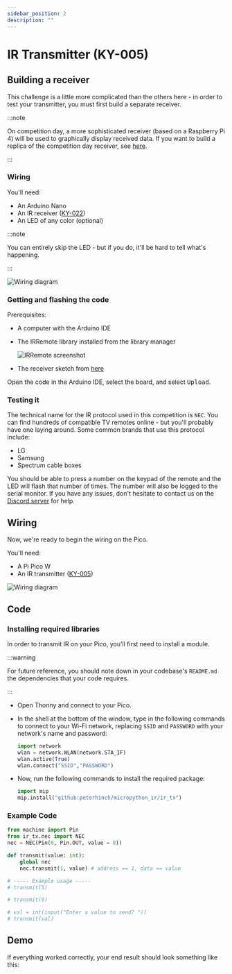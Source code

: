 ```yaml
---
sidebar_position: 2
description: ""
---
```


# IR Transmitter (KY-005)

## Building a receiver

This challenge is a little more complicated than the others here - in order to test your transmitter, you must first build a separate receiver.

:::note

On competition day, a more sophisticated receiver (based on a Raspberry Pi 4) will be used to graphically display received data. If you want to build a replica of the competition day receiver, see [here](#TODO).

:::

### Wiring

You'll need:

- An Arduino Nano
- An IR receiver ([KY-022](https://arduinomodules.info/ky-022-infrared-receiver-module/))
- An LED of any color (optional)

:::note

You can entirely skip the LED - but if you do, it'll be hard to tell what's happening.

:::

![Wiring diagram](receiver_bb.png)

### Getting and flashing the code

Prerequisites:

- A computer with the Arduino IDE
- The IRRemote library installed from the library manager
  
  ![IRRemote screenshot](install_arduino_irremote.png)

- The receiver sketch from [here](https://github.com/AerospaceJam/examples2024/blob/main/ir_receiver_nano/ir_receiver_nano.ino)

Open the code in the Arduino IDE, select the board, and select <kbd>Upload</kbd>.

### Testing it

The technical name for the IR protocol used in this competition is `NEC`. You can find hundreds of compatible TV remotes online - but you'll probably have one laying around. Some common brands that use this protocol include:

- LG
- Samsung
- Spectrum cable boxes

You should be able to press a number on the keypad of the remote and the LED will flash that number of times. The number will also be logged to the serial monitor. If you have any issues, don't hesitate to contact us on the [Discord server](https://discord.gg/mNC7vRhRfs) for help.

## Wiring

Now, we're ready to begin the wiring on the Pico.

You'll need:

- A Pi Pico W
- An IR transmitter ([KY-005](https://arduinomodules.info/ky-005-infrared-transmitter-sensor-module/))

![Wiring diagram](transmitter_bb.png)

## Code

### Installing required libraries

In order to transmit IR on your Pico, you'll first need to install a module.

:::warning

For future reference, you should note down in your codebase's `README.md` the dependencies that your code requires.

:::

<!-- TODO: bundle an auto package installer and wifi connection manager with the codebase template -->

- Open Thonny and connect to your Pico.
- In the shell at the bottom of the window, type in the following commands to connect to your Wi-Fi network, replacing `SSID` and `PASSWORD` with your network's name and password:

  ```py
  import network
  wlan = network.WLAN(network.STA_IF)
  wlan.active(True)
  wlan.connect("SSID","PASSWORD")
  ```

- Now, run the following commands to install the required package:

  ```py
  import mip
  mip.install("github:peterhinch/micropython_ir/ir_tx")
  ```

### Example Code

```py
from machine import Pin
from ir_tx.nec import NEC
nec = NEC(Pin(6, Pin.OUT, value = 0))

def transmit(value: int):
    global nec
    nec.transmit(1, value) # address == 1, data == value

# ----- Example usage -----
# transmit(5)

# transmit(9)

# val = int(input("Enter a value to send? "))
# transmit(val)
```

## Demo

If everything worked correctly, your end result should look something like this:

<ReactPlayer playing controls url={DemoUrl} playing={false} muted={true} />
